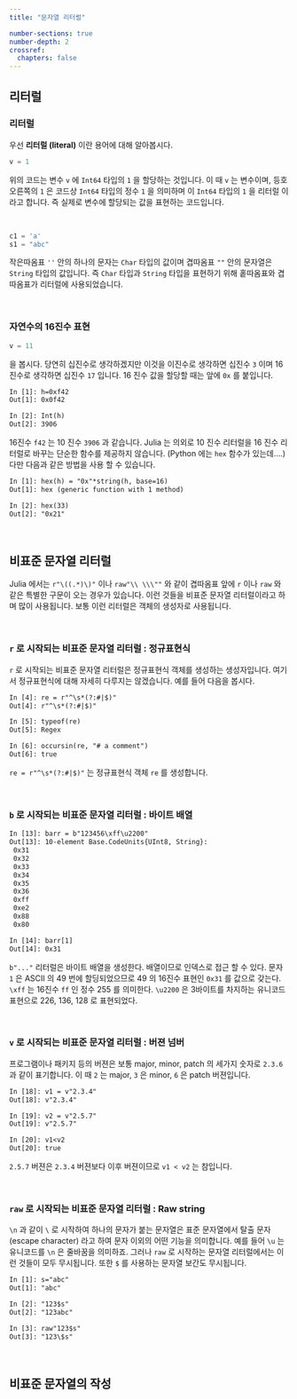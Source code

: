 ```yaml
---
title: "문자열 리터럴"

number-sections: true
number-depth: 2
crossref:
  chapters: false
---
```


## 리터럴

### 리터럴

우선 **리터럴 (literal)** 이란 용어에 대해 알아봅시다. 

```julia
v = 1
```

위의 코드는 변수 `v` 에 `Int64` 타입의 `1` 을 할당하는 것입니다. 이 때 `v` 는 변수이며, 등호 오른쪽의 `1` 은 코드상 `Int64` 타입의 정수 `1` 을 의미하며 이 `Int64` 타입의 `1` 을 리터럴 이라고 합니다. 즉 실제로 변수에 할당되는 값을 표현하는 코드입니다. 

</br>

```julia
c1 = 'a'
s1 = "abc"
```

작은따옴표 `''` 안의 하나의 문자는 `Char` 타입의 값이며 겹따옴표 `""` 안의 문자열은 `String` 타입의 값입니다. 즉 `Char` 타입과 `String` 타입을 표현하기 위해 홑따옴표와 겹따옴표가 리터럴에 사용되었습니다.

</br>

### 자연수의 16진수 표현

```julia
v = 11
```

을 봅시다. 당연히 십진수로 생각하겠지만 이것을 이진수로 생각하면 십진수 `3` 이며 16진수로 생각하면 십진수 `17` 입니다. 16 진수 값을 할당할 때는 앞에 `0x` 를 붙입니다.

```txt
In [1]: h=0xf42
Out[1]: 0x0f42

In [2]: Int(h)
Out[2]: 3906
```

16진수 `f42` 는 10 진수 `3906` 과 같습니다. Julia 는 의외로 10 진수 리터럴을 16 진수 리터럴로 바꾸는 단순한 함수를 제공하지 않습니다. (Python 에는 `hex` 함수가 있는데....) 다만 다음과 같은 방법을 사용 할 수 있습니다.

```txt
In [1]: hex(h) = "0x"*string(h, base=16)
Out[1]: hex (generic function with 1 method)

In [2]: hex(33)
Out[2]: "0x21"
```

</br>

## 비표준 문자열 리터럴

Julia 에서는 `r"\((.*)\)"` 이나 `raw"\\ \\\""` 와 같이 겹따옴표 앞에 `r` 이나 `raw` 와 같은 특별한 구문이 오는 경우가 있습니다. 이런 것들을 비표준 문자열 리터럴이라고 하며 많이 사용됩니다. 보통 이런 리터럴은 객체의 생성자로 사용됩니다.

</br>

### `r` 로 시작되는 비표준 문자열 리터럴 : 정규표현식

`r` 로 시작되는 비표준 문자열 리터럴은 정규표현식 객체를 생성하는 생성자입니다. 여기서 정규표현식에 대해 자세히 다루지는 않겠습니다. 예를 들어 다음을 봅시다.

```txt
In [4]: re = r"^\s*(?:#|$)"
Out[4]: r"^\s*(?:#|$)"

In [5]: typeof(re)
Out[5]: Regex

In [6]: occursin(re, "# a comment")
Out[6]: true
```

`re = r"^\s*(?:#|$)"` 는 정규표현식 객체 `re` 를 생성합니다. 

</br>

### `b` 로 시작되는 비표준 문자열 리터럴 : 바이트 배열

```txt
In [13]: barr = b"123456\xff\u2200"
Out[13]: 10-element Base.CodeUnits{UInt8, String}:
 0x31
 0x32
 0x33
 0x34
 0x35
 0x36
 0xff
 0xe2
 0x88
 0x80

In [14]: barr[1]
Out[14]: 0x31
```

`b"..."` 리터럴은 바이트 배열을 생성한다. 배열이므로 인덱스로 접근 할 수 있다. 문자 `1` 은 ASCII 의 49 번에 할딩되었으므로 49 의 16진수 표현인 `0x31` 를 값으로 갖는다. `\xff` 는 16진수 `ff` 인 정수 255 를 의미한다. `\u2200` 은 3바이트를 차지하는 유니코드 표현으로 226, 136, 128 로 표현되었다. 

</br>

### `v` 로 시작되는 비표준 문자열 리터럴 : 버젼 넘버

프로그램이나 패키지 등의 버젼은 보통 major, minor, patch 의 세가지 숫자로 `2.3.6` 과 같이 표기합니다. 이 때 `2` 는 major, `3` 은 minor, `6` 은 patch 버젼입니다. 

```txt
In [18]: v1 = v"2.3.4"
Out[18]: v"2.3.4"

In [19]: v2 = v"2.5.7"
Out[19]: v"2.5.7"

In [20]: v1<v2
Out[20]: true
```

`2.5.7` 버젼은 `2.3.4` 버젼보다 이후 버젼이므로 `v1 < v2` 는 참입니다. 


</br>

### `raw` 로 시작되는 비표준 문자열 리터럴 : Raw string

`\n` 과 같이 `\` 로 시작하여 하나의 문자가 붙는 문자열은 표준 문자열에서 탈출 문자(escape character) 라고 하여 문자 이외의 어떤 기능을 의미합니다. 예를 들어 `\u` 는 유니코드를 `\n` 은 줄바꿈을 의미하죠. 그러나 `raw` 로 시작하는 문자열 리터럴에서는 이런 것들이 모두 무시됩니다. 또한 `$` 를 사용하는 문자열 보간도 무시됩니다.

```txt
In [1]: s="abc"
Out[1]: "abc"

In [2]: "123$s"
Out[2]: "123abc"

In [3]: raw"123$s"
Out[3]: "123\$s"
```

</br>

## 비표준 문자열의 작성









